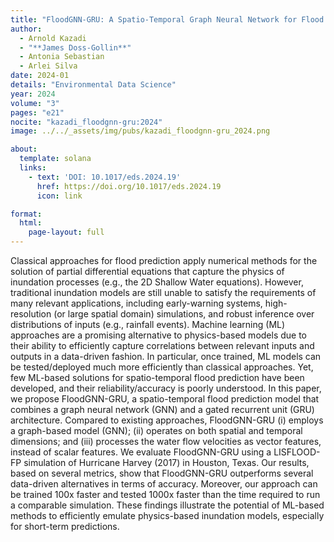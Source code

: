 ```yaml
---
title: "FloodGNN-GRU: A Spatio-Temporal Graph Neural Network for Flood Prediction"
author:
  - Arnold Kazadi
  - "**James Doss-Gollin**"
  - Antonia Sebastian
  - Arlei Silva
date: 2024-01
details: "Environmental Data Science"
year: 2024
volume: "3"
pages: "e21"
nocite: "kazadi_floodgnn-gru:2024"
image: ../../_assets/img/pubs/kazadi_floodgnn-gru_2024.png

about:
  template: solana
  links:
    - text: 'DOI: 10.1017/eds.2024.19'
      href: https://doi.org/10.1017/eds.2024.19
      icon: link

format:
  html:
    page-layout: full
---
```


Classical approaches for flood prediction apply numerical methods for the solution of partial differential equations that capture the physics of inundation processes (e.g., the 2D Shallow Water equations). However, traditional inundation models are still unable to satisfy the requirements of many relevant applications, including early-warning systems, high-resolution (or large spatial domain) simulations, and robust inference over distributions of inputs (e.g., rainfall events). Machine learning (ML) approaches are a promising alternative to physics-based models due to their ability to efficiently capture correlations between relevant inputs and outputs in a data-driven fashion. In particular, once trained, ML models can be tested/deployed much more efficiently than classical approaches. Yet, few ML-based solutions for spatio-temporal flood prediction have been developed, and their reliability/accuracy is poorly understood. In this paper, we propose FloodGNN-GRU, a spatio-temporal flood prediction model that combines a graph neural network (GNN) and a gated recurrent unit (GRU) architecture. Compared to existing approaches, FloodGNN-GRU (i) employs a graph-based model (GNN); (ii) operates on both spatial and temporal dimensions; and (iii) processes the water flow velocities as vector features, instead of scalar features. We evaluate FloodGNN-GRU using a LISFLOOD-FP simulation of Hurricane Harvey (2017) in Houston, Texas. Our results, based on several metrics, show that FloodGNN-GRU outperforms several data-driven alternatives in terms of accuracy. Moreover, our approach can be trained 100x faster and tested 1000x faster than the time required to run a comparable simulation. These findings illustrate the potential of ML-based methods to efficiently emulate physics-based inundation models, especially for short-term predictions.

:::{#bibliography}
:::